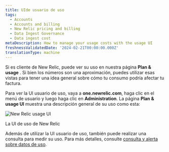```yaml
---
title: UIde usuario de uso
tags:
  - Accounts
  - Accounts and billing
  - New Relic pricing and billing
  - Data Ingest Governance
  - Data ingest cost
metaDescription: How to manage your usage costs with the usage UI
freshnessValidatedDate: '2024-02-21T00:00:00.000Z'
translationType: machine
---
```



Si es cliente de New Relic, puede ver su uso en nuestra página <DoNotTranslate>**Plan & usage**</DoNotTranslate> . Si bien los números son una aproximación, puedes utilizar esas vistas para tener una idea general sobre cómo tu consumo podría afectar tu factura.

Para ver la UI usuario de uso, vaya a <DoNotTranslate>**one.newrelic.com**</DoNotTranslate>, haga clic en el menú de usuario y luego haga clic en <DoNotTranslate>**Administration**</DoNotTranslate>. La página <DoNotTranslate>**Plan & usage UI**</DoNotTranslate> muestra una descripción general de su uso como esta:

<img
  title="New Relic usage UI"
  alt="New Relic usage UI"
  src={accountsUsageUi}
/>

<figcaption>
  La UI de uso de New Relic
</figcaption>

Además de utilizar la UI usuario de uso, también puede realizar una consulta para medir su uso. Para más detalles, consulte [consulta y alerta sobre datos de uso](/docs/accounts/accounts-billing/new-relic-one-pricing-billing/usage-queries-alerts/).